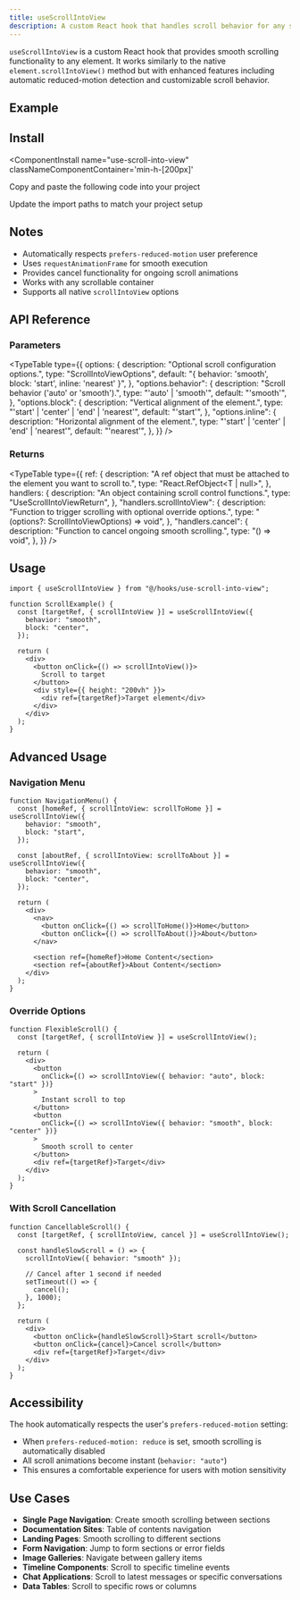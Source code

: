 ```yaml
---
title: useScrollIntoView
description: A custom React hook that handles scroll behavior for any scrollable element with animation and reduced-motion support.
---
```


`useScrollIntoView` is a custom React hook that provides smooth scrolling functionality to any element. It works similarly to the native `element.scrollIntoView()` method but with enhanced features including automatic reduced-motion detection and customizable scroll behavior.

## Example

<ComponentPreview
  name="use-scroll-into-view-ex-01"
  classNameComponentContainer='min-h-[700px]'
/>

## Install
<ComponentInstall
  name="use-scroll-into-view"
  classNameComponentContainer='min-h-[200px]'
>
<CLIInstall  name="use-scroll-into-view"   />

<ManualInstall>

<Steps>

<Step>

Copy and paste the following code into your project

</Step>

<ComponentSource name="use-scroll-into-view"/>

<Step>

Update the import paths to match your project setup

</Step>

</Steps>

</ManualInstall>

</ComponentInstall>

## Notes
- Automatically respects `prefers-reduced-motion` user preference
- Uses `requestAnimationFrame` for smooth execution
- Provides cancel functionality for ongoing scroll animations
- Works with any scrollable container
- Supports all native `scrollIntoView` options

## API Reference

### Parameters
<TypeTable
  type={{
    options: {
      description: "Optional scroll configuration options.",
      type: "ScrollIntoViewOptions",
      default: "{ behavior: 'smooth', block: 'start', inline: 'nearest' }",
    },
    "options.behavior": {
      description: "Scroll behavior ('auto' or 'smooth').",
      type: "'auto' | 'smooth'",
      default: "'smooth'",
    },
    "options.block": {
      description: "Vertical alignment of the element.",
      type: "'start' | 'center' | 'end' | 'nearest'",
      default: "'start'",
    },
    "options.inline": {
      description: "Horizontal alignment of the element.",
      type: "'start' | 'center' | 'end' | 'nearest'",
      default: "'nearest'",
    },
  }}
/>

### Returns
<TypeTable
  type={{
    ref: {
      description: "A ref object that must be attached to the element you want to scroll to.",
      type: "React.RefObject<T | null>",
    },
    handlers: {
      description: "An object containing scroll control functions.",
      type: "UseScrollIntoViewReturn",
    },
    "handlers.scrollIntoView": {
      description: "Function to trigger scrolling with optional override options.",
      type: "(options?: ScrollIntoViewOptions) => void",
    },
    "handlers.cancel": {
      description: "Function to cancel ongoing smooth scrolling.",
      type: "() => void",
    },
  }}
/>

## Usage

```tsx
import { useScrollIntoView } from "@/hooks/use-scroll-into-view";

function ScrollExample() {
  const [targetRef, { scrollIntoView }] = useScrollIntoView({
    behavior: "smooth",
    block: "center",
  });

  return (
    <div>
      <button onClick={() => scrollIntoView()}>
        Scroll to target
      </button>
      <div style={{ height: "200vh" }}>
        <div ref={targetRef}>Target element</div>
      </div>
    </div>
  );
}
```

## Advanced Usage

### Navigation Menu

```tsx
function NavigationMenu() {
  const [homeRef, { scrollIntoView: scrollToHome }] = useScrollIntoView({
    behavior: "smooth",
    block: "start",
  });
  
  const [aboutRef, { scrollIntoView: scrollToAbout }] = useScrollIntoView({
    behavior: "smooth",
    block: "center",
  });

  return (
    <div>
      <nav>
        <button onClick={() => scrollToHome()}>Home</button>
        <button onClick={() => scrollToAbout()}>About</button>
      </nav>
      
      <section ref={homeRef}>Home Content</section>
      <section ref={aboutRef}>About Content</section>
    </div>
  );
}
```

### Override Options

```tsx
function FlexibleScroll() {
  const [targetRef, { scrollIntoView }] = useScrollIntoView();

  return (
    <div>
      <button 
        onClick={() => scrollIntoView({ behavior: "auto", block: "start" })}
      >
        Instant scroll to top
      </button>
      <button 
        onClick={() => scrollIntoView({ behavior: "smooth", block: "center" })}
      >
        Smooth scroll to center
      </button>
      <div ref={targetRef}>Target</div>
    </div>
  );
}
```

### With Scroll Cancellation

```tsx
function CancellableScroll() {
  const [targetRef, { scrollIntoView, cancel }] = useScrollIntoView();

  const handleSlowScroll = () => {
    scrollIntoView({ behavior: "smooth" });
    
    // Cancel after 1 second if needed
    setTimeout(() => {
      cancel();
    }, 1000);
  };

  return (
    <div>
      <button onClick={handleSlowScroll}>Start scroll</button>
      <button onClick={cancel}>Cancel scroll</button>
      <div ref={targetRef}>Target</div>
    </div>
  );
}
```

## Accessibility

The hook automatically respects the user's `prefers-reduced-motion` setting:

- When `prefers-reduced-motion: reduce` is set, smooth scrolling is automatically disabled
- All scroll animations become instant (`behavior: "auto"`)
- This ensures a comfortable experience for users with motion sensitivity

## Use Cases

- **Single Page Navigation**: Create smooth scrolling between sections
- **Documentation Sites**: Table of contents navigation
- **Landing Pages**: Smooth scrolling to different sections
- **Form Navigation**: Jump to form sections or error fields
- **Image Galleries**: Navigate between gallery items
- **Timeline Components**: Scroll to specific timeline events
- **Chat Applications**: Scroll to latest messages or specific conversations
- **Data Tables**: Scroll to specific rows or columns
